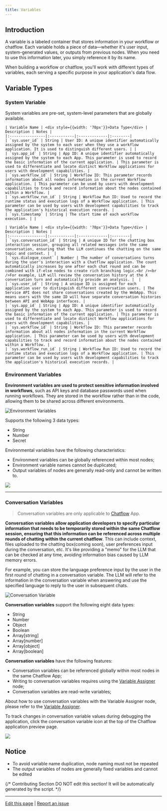 ```yaml
---
title: Variables
---
```


## Introduction

A variable is a labeled container that stores information in your workflow or chatflow. Each variable holds a piece of data—whether it's user input, system-generated values, or outputs from previous nodes. When you need to use this information later, you simply reference it by its name.

When building a workflow or chatflow, you'll work with different types of variables, each serving a specific purpose in your application's data flow.

## Variable Types

### System Variable

System variables are pre-set, system-level parameters that are globally available.

<Tabs>
  <Tab title="Workflow">

    | Variable Name | <div style={{width: '70px'}}>Data Type</div> | Description | Notes |
    |:----------------|:-----------|:-------------|:--------|
    | `sys.user_id` | String | User ID: A unique identifier automatically assigned by the system to each user when they use a workflow application. It is used to distinguish different users. | |
    | `sys.app_id` | String | App ID: A unique identifier automatically assigned by the system to each App. This parameter is used to record the basic information of the current application. | This parameter is used to differentiate and locate distinct Workflow applications for users with development capabilities. |
    | `sys.workflow_id` | String | Workflow ID: This parameter records information about all nodes information in the current Workflow application. | This parameter can be used by users with development capabilities to track and record information about the nodes contained within a Workflow. |
    | `sys.workflow_run_id` | String | Workflow Run ID: Used to record the runtime status and execution logs of a Workflow application. | This parameter can be used by users with development capabilities to track the application's historical execution records. |
    | `sys.timestamp` | String | The start time of each workflow execution. | |

  </Tab>
  <Tab title="Chatflow">
    
    | Variable Name | <div style={{width: '70px'}}>Data Type</div> | Description | Notes |
    |:----------------|:-----------|:-------------|:--------|
    | `sys.conversation_id` | String | A unique ID for the chatting box interaction session, grouping all related messages into the same conversation, ensuring that the LLM continues the chatting on the same topic and context. |  |
    | `sys.dialogue_count` | Number | The number of conversations turns during the user's interaction with a Chatflow application. The count automatically increases by one after each chat round and can be combined with if-else nodes to create rich branching logic.<br /><br />For example, LLM will review the conversation history at the X conversation turn and automatically provide an analysis. |  |
    | `sys.user_id` | String | A unique ID is assigned for each application user to distinguish different conversation users. | The Service API does not share conversations created by the WebApp. This means users with the same ID will have separate conversation histories between API and WebApp interfaces. |
    | `sys.app_id` | String | App ID: A unique identifier automatically assigned by the system to each App. This parameter is used to record the basic information of the current application. | This parameter is used to differentiate and locate distinct Workflow applications for users with development capabilities. |
    | `sys.workflow_id` | String | Workflow ID: This parameter records information about all nodes information in the current Workflow application. | This parameter can be used by users with development capabilities to track and record information about the nodes contained within a Workflow. |
    | `sys.workflow_run_id` | String | Workflow Run ID: Used to record the runtime status and execution logs of a Workflow application. | This parameter can be used by users with development capabilities to track the application's historical execution records. |

  </Tab>
</Tabs>

### Environment Variables

**Environment variables are used to protect sensitive information involved in workflows**, such as API keys and database passwords used when running workflows. They are stored in the workflow rather than in the code, allowing them to be shared across different environments.

![Environment Variables](https://assets-docs.dify.ai/dify-enterprise-mintlify/en/guides/workflow/475c2b9a04b8c9ab16b7d3dba21755f3.png)

Supports the following 3 data types:

* String
* Number
* Secret

Environmental variables have the following characteristics:

* Environment variables can be globally referenced within most nodes;
* Environment variable names cannot be duplicated;
* Output variables of nodes are generally read-only and cannot be written to.

![](https://assets-docs.dify.ai/2025/06/8d9342615b3623ef4ce526a583a8de76.png)

***

### Conversation Variables

> Conversation variables are only applicable to [Chatflow](/en/guides/workflow/key-concepts#chatflow-and-workflow) App.

**Conversation variables allow application developers to specify particular information that needs to be temporarily stored within the same Chatflow session, ensuring that this information can be referenced across multiple rounds of chatting within the current chatflow**. This can include context, files uploaded to the chatting box(coming soon), user preferences input during the conversation, etc. It's like providing a "memo" for the LLM that can be checked at any time, avoiding information bias caused by LLM memory errors.

For example, you can store the language preference input by the user in the first round of chatting in a conversation variable. The LLM will refer to the information in the conversation variable when answering and use the specified language to reply to the user in subsequent chats.

![Conversation Variable](https://assets-docs.dify.ai/dify-enterprise-mintlify/en/guides/workflow/c04285fec92f13a20ccbd3e21361a30d.png)

**Conversation variables** support the following eight data types:

* String
* Number
* Object
* Boolean
* Array\[string]
* Array\[number]
* Array\[object]
* Array\[boolean]

**Conversation variables** have the following features:

* Conversation variables can be referenced globally within most nodes in the same Chatflow App;
* Writing to conversation variables requires using the [Variable Assigner](/en/guides/workflow/node/variable-assigner) node;
* Conversation variables are read-write variables;

About how to use conversation variables with the Variable Assigner node, please refer to the [Variable Assigner](/en/guides/workflow/node/variable-assigner).

To track changes in conversation variable values during debugging the application, click the conversation variable icon at the top of the Chatflow application preview page.

![](https://assets-docs.dify.ai/2024/11/cc8067fa4c96436f037f8210ebe3f65c.png)

## Notice

* To avoid variable name duplication, node naming must not be repeated
* The output variables of nodes are generally fixed variables and cannot be edited

{/*
Contributing Section
DO NOT edit this section!
It will be automatically generated by the script.
*/}

---

[Edit this page](https://github.com/langgenius/dify-docs/edit/main/en/guides/workflow/variables.mdx) | [Report an issue](https://github.com/langgenius/dify-docs/issues/new?template=docs.yml)

